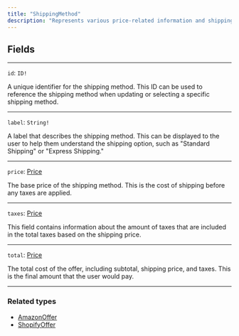 ```yaml
---
title: "ShippingMethod"
description: "Represents various price-related information and shipping methods for the products in the cart."
---
```


## Fields

---

`id`: `ID!`

A unique identifier for the shipping method. This ID can be used to reference the shipping method when updating or selecting a specific shipping method.

---

`label`: `String!`

A label that describes the shipping method. This can be displayed to the user to help them understand the shipping option, such as "Standard Shipping" or "Express Shipping."

---

`price`: [Price](https://rye-docs.readme.io/reference/price)

 The base price of the shipping method. This is the cost of shipping before any taxes are applied.

---

`taxes`: [Price](https://rye-docs.readme.io/reference/price)

 This field contains information about the amount of taxes that are included in the total taxes based on the shipping price.

---

`total`: [Price](https://rye-docs.readme.io/reference/price)

 The total cost of the offer, including subtotal, shipping price, and taxes. This is the final amount that the user would pay.

---

### Related types

* [AmazonOffer](/reference/amazonoffer-1)
* [ShopifyOffer](/reference/shopifyoffer-1)